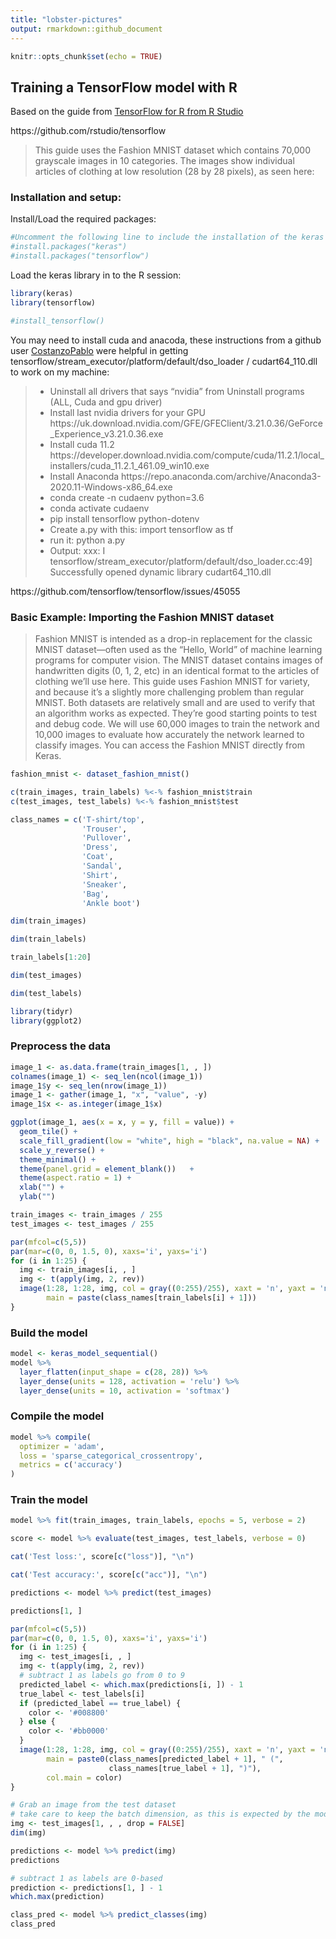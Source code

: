---
title: "lobster-pictures"
output: rmarkdown::github_document
---

```{r setup, include=FALSE}
knitr::opts_chunk$set(echo = TRUE)
```

## Training a TensorFlow model with R

Based on the guide from [TensorFlow for R from R Studio ](https://tensorflow.rstudio.com/tutorials/beginners/basic-ml/tutorial_basic_classification/)

https://github.com/rstudio/tensorflow

>This guide uses the Fashion MNIST dataset which contains 70,000 grayscale images in 10 categories. The images show individual articles of clothing at low resolution (28 by 28 pixels), as seen here:


### Installation and setup:

Install/Load the required packages:
```{r}
#Uncomment the following line to include the installation of the keras package:
#install.packages("keras")
#install.packages("tensorflow")
```

Load the keras library in to the R session:
```{r}
library(keras)
library(tensorflow)
```

```{r}
#install_tensorflow()
```

You may need to install cuda and anacoda, these instructions from a github user [CostanzoPablo](https://github.com/CostanzoPablo) were helpful in getting tensorflow/stream_executor/platform/default/dso_loader / cudart64_110.dll to work on my machine:

>
- Uninstall all drivers that says "nvidia" from Uninstall programs (ALL, Cuda and gpu driver)
- Install last nvidia drivers for your GPU https://uk.download.nvidia.com/GFE/GFEClient/3.21.0.36/GeForce_Experience_v3.21.0.36.exe
- Install cuda 11.2 https://developer.download.nvidia.com/compute/cuda/11.2.1/local_installers/cuda_11.2.1_461.09_win10.exe
- Install Anaconda https://repo.anaconda.com/archive/Anaconda3-2020.11-Windows-x86_64.exe
- conda create -n cudaenv python=3.6
- conda activate cudaenv
- pip install tensorflow python-dotenv
- Create a.py with this: import tensorflow as tf
- run it: python a.py
- Output:
  xxx: I tensorflow/stream_executor/platform/default/dso_loader.cc:49] Successfully opened dynamic library cudart64_110.dll

https://github.com/tensorflow/tensorflow/issues/45055


### Basic Example: Importing the Fashion MNIST dataset
>Fashion MNIST is intended as a drop-in replacement for the classic MNIST dataset—often used as the “Hello, World” of machine learning programs for computer vision. The MNIST dataset contains images of handwritten digits (0, 1, 2, etc) in an identical format to the articles of clothing we’ll use here.
This guide uses Fashion MNIST for variety, and because it’s a slightly more challenging problem than regular MNIST. Both datasets are relatively small and are used to verify that an algorithm works as expected. They’re good starting points to test and debug code.
We will use 60,000 images to train the network and 10,000 images to evaluate how accurately the network learned to classify images. You can access the Fashion MNIST directly from Keras.

```{r}
fashion_mnist <- dataset_fashion_mnist()
```

```{r}
c(train_images, train_labels) %<-% fashion_mnist$train
c(test_images, test_labels) %<-% fashion_mnist$test
```

```{r}
class_names = c('T-shirt/top',
                'Trouser',
                'Pullover',
                'Dress',
                'Coat', 
                'Sandal',
                'Shirt',
                'Sneaker',
                'Bag',
                'Ankle boot')
```

```{r}
dim(train_images)
```
```{r}
dim(train_labels)
```

```{r}
train_labels[1:20]
```
```{r}
dim(test_images)
```

```{r}
dim(test_labels)
```

```{r}
library(tidyr)
library(ggplot2)
```

### Preprocess the data

```{r}
image_1 <- as.data.frame(train_images[1, , ])
colnames(image_1) <- seq_len(ncol(image_1))
image_1$y <- seq_len(nrow(image_1))
image_1 <- gather(image_1, "x", "value", -y)
image_1$x <- as.integer(image_1$x)

ggplot(image_1, aes(x = x, y = y, fill = value)) +
  geom_tile() +
  scale_fill_gradient(low = "white", high = "black", na.value = NA) +
  scale_y_reverse() +
  theme_minimal() +
  theme(panel.grid = element_blank())   +
  theme(aspect.ratio = 1) +
  xlab("") +
  ylab("")
```

```{r}
train_images <- train_images / 255
test_images <- test_images / 255
```

```{r}
par(mfcol=c(5,5))
par(mar=c(0, 0, 1.5, 0), xaxs='i', yaxs='i')
for (i in 1:25) { 
  img <- train_images[i, , ]
  img <- t(apply(img, 2, rev)) 
  image(1:28, 1:28, img, col = gray((0:255)/255), xaxt = 'n', yaxt = 'n',
        main = paste(class_names[train_labels[i] + 1]))
}
```

### Build the model

```{r}
model <- keras_model_sequential()
model %>%
  layer_flatten(input_shape = c(28, 28)) %>%
  layer_dense(units = 128, activation = 'relu') %>%
  layer_dense(units = 10, activation = 'softmax')
```

### Compile the model

```{r}
model %>% compile(
  optimizer = 'adam', 
  loss = 'sparse_categorical_crossentropy',
  metrics = c('accuracy')
)
```


### Train the model

```{r}
model %>% fit(train_images, train_labels, epochs = 5, verbose = 2)
```
```{r}
score <- model %>% evaluate(test_images, test_labels, verbose = 0)

cat('Test loss:', score[c("loss")], "\n")
```

```{r}
cat('Test accuracy:', score[c("acc")], "\n")
```

```{r}
predictions <- model %>% predict(test_images)
```

```{r}
predictions[1, ]
```

```{r}
par(mfcol=c(5,5))
par(mar=c(0, 0, 1.5, 0), xaxs='i', yaxs='i')
for (i in 1:25) { 
  img <- test_images[i, , ]
  img <- t(apply(img, 2, rev)) 
  # subtract 1 as labels go from 0 to 9
  predicted_label <- which.max(predictions[i, ]) - 1
  true_label <- test_labels[i]
  if (predicted_label == true_label) {
    color <- '#008800' 
  } else {
    color <- '#bb0000'
  }
  image(1:28, 1:28, img, col = gray((0:255)/255), xaxt = 'n', yaxt = 'n',
        main = paste0(class_names[predicted_label + 1], " (",
                      class_names[true_label + 1], ")"),
        col.main = color)
}
```

```{r}
# Grab an image from the test dataset
# take care to keep the batch dimension, as this is expected by the model
img <- test_images[1, , , drop = FALSE]
dim(img)
```


```{r}
predictions <- model %>% predict(img)
predictions
```

```{r}
# subtract 1 as labels are 0-based
prediction <- predictions[1, ] - 1
which.max(prediction)
```
```{r}
class_pred <- model %>% predict_classes(img)
class_pred
```










